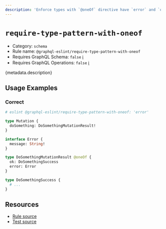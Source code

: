 ```yaml
---
description: 'Enforce types with `@oneOf` directive have `error` and `ok` fields.'
---
```


# `require-type-pattern-with-oneof`

- Category: `schema`
- Rule name: `@graphql-eslint/require-type-pattern-with-oneof`
- Requires GraphQL Schema: `false`
  [ℹ️](/docs/getting-started#extended-linting-rules-with-graphql-schema)
- Requires GraphQL Operations: `false`
  [ℹ️](/docs/getting-started#extended-linting-rules-with-siblings-operations)

{metadata.description}

## Usage Examples

### Correct

```graphql
# eslint @graphql-eslint/require-type-pattern-with-oneof: 'error'

type Mutation {
  doSomething: DoSomethingMutationResult!
}

interface Error {
  message: String!
}

type DoSomethingMutationResult @oneOf {
  ok: DoSomethingSuccess
  error: Error
}

type DoSomethingSuccess {
  # ...
}
```

## Resources

- [Rule source](https://github.com/dimaMachina/graphql-eslint/tree/master/packages/plugin/src/rules/require-type-pattern-with-oneof.ts)
- [Test source](https://github.com/dimaMachina/graphql-eslint/tree/master/packages/plugin/__tests__/require-type-pattern-with-oneof.spec.ts)
